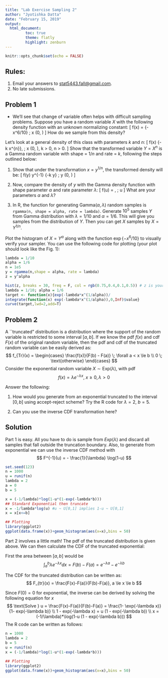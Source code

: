 ```yaml
---
title: "Lab Exercise Sampling 2"
author: "Jyotishka Datta"
date: "February 15, 2019"
output: 
  html_document:
         toc: true
         theme: flatly
         highlight: zenburn
---
```


```r
knitr::opts_chunk$set(echo = FALSE)
```

## Rules:

1.  Email your answers to [stat5443.fall@gmail.com](stat5443.fall@gmail.com).
2.  No late submissions. 


## Problem 1 

-  We'll see that change of variable often helps with difficult sampling problems. Suppose you have a random variable $X$ with the following density function with an unknown normalizing constant: 
\[
f(x) = \exp\{-x^6/10\} \; \text{ where } x \in (0, \infty) 
\]
How do we sample from this density? 

Let's look at a general density of this class with parameters $k$ and $n$: 
\[
f(x) \propto \exp\{-k x^{n}\}, \; \text{ where } x \in (0, \infty), k > 0, n > 0.
\]
Show that the transformed variable $Y = X^{n}$ is a Gamma random variable with shape = $1/n$ and rate = $k$, following the steps outlined below: 

(1)  Show that under the transformation $x = y^{1/n}$, the transformed density will be: 
\[
f(y) \propto y^{\frac{1}{n}-1} \exp\{-k y\} \; \text{ where } y \in (0, \infty)
\]

(2)  Now, compare the density of $y$ with the Gamma density function with shape parameter $\alpha$ and rate parameter $\lambda$: 
\[
f(u) = \frac{\lambda^{\alpha} e^{-\lambda u} u^{\alpha - 1}}{\Gamma(\alpha)}, \; u \ge 0
\]
What are your parameters $\alpha$ and $\lambda$? 

(3)  In R, the function for generating $\text{Gamma}(\alpha, \lambda)$ random samples is `rgamma(n, shape = alpha, rate = lambda)`. Generate $10^5$ samples $Y$ from Gamma distribution with $\lambda = 1/10$ and $\alpha =1/6$. This will give you samples from the distribution of $Y$. Then you can get $X$ samples by $X = Y^{1/n}$. 

Plot the histogram of $X = Y^{\alpha}$ along with the function $\exp\{-x^6/10\}$ to visually verify your sampler. You can use the following code for plotting (your plot should look like the Fig. 1): 

```r
lambda = 1/10
alpha = 1/6
n = 1e5
y = rgamma(n,shape = alpha, rate = lambda)
z = y^alpha
```

```r
hist(z, breaks = 30, freq = F, col = rgb(0.75,0.4,0.1,0.5)) # z is your sample
lambda = 1/10; alpha = 1/6
target <- function(x){exp(-lambda*x^(1/alpha))/
integrate(function(x) exp(-lambda*x^(1/alpha)),0,Inf)$value}
curve(target,lwd=2,add=T)
```


## Problem 2 

A ``truncated" distribution is a distribution where the support of the random variable is restricted to some interval $[a,b]$. If we know the pdf $f(x)$ and cdf $F(x)$ of the original random variable, then the pdf and cdf of the truncated random variable can be easily derived as: 
$$
f_{Tr}(x) = \begin{cases}
\frac{f(x)}{F(b) - F(a)} \; \forall a < x \le b \\
0 \; \text{otherwise}
\end{cases}
$$
Consider the exponential random variable $X \sim \text{Exp}(\lambda)$, with pdf 
$$
f(x) = \lambda e^{-\lambda x}, \; x \ge 0, \lambda > 0 
$$

Answer the following: 

1.  How would you generate from an exponential truncated to the interval $[0,b]$ using accept-reject scheme? Try the R code for $\lambda = 2$, $b = 5$.

2.  Can you use the inverse CDF transformation here? 

## Solution 

Part 1 is easy. All you have to do is sample from $Exp(\lambda)$ and discard all samples that fall outside the truncation boundary. 
Also, to generate from exponential we can use the inverse CDF method with 
$$
F^{-1}(u) = - \frac{1}{\lambda} \log(1-u)
$$

```r
set.seed(123)
n = 1000
u = runif(n)
lambda = 2 
a = 0
b = 5

x = (-1/lambda)*log(1-u*(1-exp(-lambda*b)))
## Standard Exponential then truncate 
x = -1/lambda*log(u) #u ~ U[0,1] implies 1-u ~ U[0,1]
x = x[x<=b]

## Plotting
library(ggplot2)
ggplot(data.frame(x))+geom_histogram(aes(x=x),bins = 50)
```

Part 2 involves a little math! The pdf of the truncated distribution is given above. We can then calculate the CDF of the truncated exponential: 

First the area between $[a,b]$ would be 
$$
\int_{a}^{b} \lambda e^{-\lambda x} d x = F(b)-F(a) = e^{-\lambda a} - e^{-\lambda b}
$$

The CDF for the truncated distribution can be written as: 
$$
F_{tr}(x) = \frac{F(x)-F(a)}{F(b)-F(a)}, a \le x \le b 
$$

Since $F(0) = 0$ for exponential, the inverse can be derived by solving the following equation for $x$ 
$$
\text{Solve } u = \frac{F(x)-F(a)}{F(b)-F(a)} = \frac{1- \exp(-\lambda x)}{1- exp(-\lambda b)} \\
1 - exp(-\lambda x) = u (1 - exp(-\lambda b)) \\
x = (-1/\lambda)*\log(1-u (1 - exp(-\lambda b)))
$$
The R code can be written as follows: 

```r
n = 1000
lambda = 2
b = 5
u = runif(n)
x = (-1/lambda)*log(1-u*(1-exp(-lambda*b)))

## Plotting
library(ggplot2)
ggplot(data.frame(x))+geom_histogram(aes(x=x),bins = 50)
```
